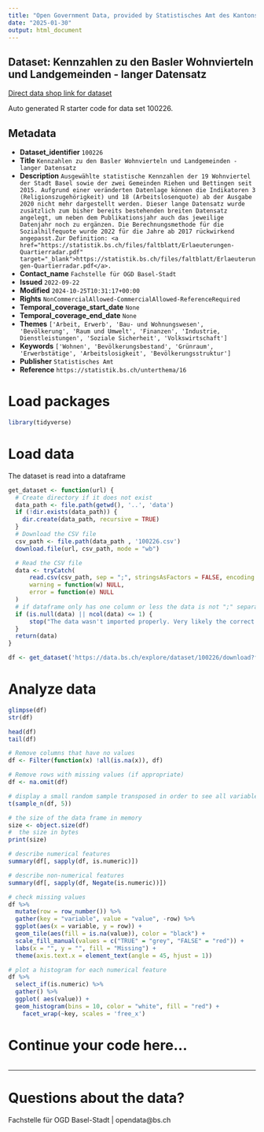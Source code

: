 ```yaml
---
title: "Open Government Data, provided by Statistisches Amt des Kantons Basel-Stadt - Fachstelle OGD"
date: "2025-01-30"
output: html_document
---
```


## Dataset: Kennzahlen zu den Basler Wohnvierteln und Landgemeinden - langer Datensatz

[Direct data shop link for dataset](https://data.bs.ch/explore/dataset/100226)

Auto generated R starter code for data set 100226.

## Metadata

- **Dataset_identifier** `100226`
- **Title** `Kennzahlen zu den Basler Wohnvierteln und Landgemeinden - langer Datensatz`
- **Description** `Ausgewählte statistische Kennzahlen der 19 Wohnviertel der Stadt Basel sowie der zwei Gemeinden Riehen und Bettingen seit 2015. Aufgrund einer veränderten Datenlage können die Indikatoren 3 (Religionszugehörigkeit) und 18 (Arbeitslosenquote) ab der Ausgabe 2020 nicht mehr dargestellt werden. Dieser lange Datensatz wurde zusätzlich zum bisher bereits bestehenden breiten Datensatz angelegt, um neben dem Publikationsjahr auch das jeweilige Datenjahr noch zu ergänzen. Die Berechnungsmethode für die Sozialhilfequote wurde 2022 für die Jahre ab 2017 rückwirkend angepasst.Zur Definition: <a href="https://statistik.bs.ch/files/faltblatt/Erlaeuterungen-Quartierradar.pdf" target="_blank">https://statistik.bs.ch/files/faltblatt/Erlaeuterungen-Quartierradar.pdf</a>.`
- **Contact_name** `Fachstelle für OGD Basel-Stadt`
- **Issued** `2022-09-22`
- **Modified** `2024-10-25T10:31:17+00:00`
- **Rights** `NonCommercialAllowed-CommercialAllowed-ReferenceRequired`
- **Temporal_coverage_start_date** `None`
- **Temporal_coverage_end_date** `None`
- **Themes** `['Arbeit, Erwerb', 'Bau- und Wohnungswesen', 'Bevölkerung', 'Raum und Umwelt', 'Finanzen', 'Industrie, Dienstleistungen', 'Soziale Sicherheit', 'Volkswirtschaft']`
- **Keywords** `['Wohnen', 'Bevölkerungsbestand', 'Grünraum', 'Erwerbstätige', 'Arbeitslosigkeit', 'Bevölkerungsstruktur']`
- **Publisher** `Statistisches Amt`
- **Reference** `https://statistik.bs.ch/unterthema/16`


# Load packages

```r

library(tidyverse)
```

# Load data

The dataset is read into a dataframe

```r
get_dataset <- function(url) {
  # Create directory if it does not exist
  data_path <- file.path(getwd(), '..', 'data')
  if (!dir.exists(data_path)) {
    dir.create(data_path, recursive = TRUE)
  }
  # Download the CSV file
  csv_path <- file.path(data_path , '100226.csv')
  download.file(url, csv_path, mode = "wb")

  # Read the CSV file
  data <- tryCatch(
      read.csv(csv_path, sep = ";", stringsAsFactors = FALSE, encoding = "UTF-8"),
      warning = function(w) NULL,
      error = function(e) NULL
  )
  # if dataframe only has one column or less the data is not ";" separated
  if (is.null(data) || ncol(data) <= 1) {
      stop("The data wasn't imported properly. Very likely the correct separator couldn't be found.\nPlease check the dataset manually and adjust the code.")
  }
  return(data)
}
```

```r

df <- get_dataset('https://data.bs.ch/explore/dataset/100226/download?format=csv&timezone=Europe%2FZurich')

```

# Analyze data

```r

glimpse(df)
str(df)

head(df)
tail(df)

```

```r
# Remove columns that have no values
df <- Filter(function(x) !all(is.na(x)), df)

# Remove rows with missing values (if appropriate)
df <- na.omit(df)
```

```r
# display a small random sample transposed in order to see all variables
t(sample_n(df, 5))
```

```r
# the size of the data frame in memory
size <- object.size(df)
#  the size in bytes
print(size)
```

```r
# describe numerical features
summary(df[, sapply(df, is.numeric)])
```

```r
# describe non-numerical features
summary(df[, sapply(df, Negate(is.numeric))])
```

```r
# check missing values
df %>%
  mutate(row = row_number()) %>%
  gather(key = "variable", value = "value", -row) %>%
  ggplot(aes(x = variable, y = row)) +
  geom_tile(aes(fill = is.na(value)), color = "black") +
  scale_fill_manual(values = c("TRUE" = "grey", "FALSE" = "red")) +
  labs(x = "", y = "", fill = "Missing") +
  theme(axis.text.x = element_text(angle = 45, hjust = 1))
```

```r
# plot a histogram for each numerical feature
df %>%
  select_if(is.numeric) %>%
  gather() %>%
  ggplot( aes(value)) +
  geom_histogram(bins = 10, color = "white", fill = "red") +
    facet_wrap(~key, scales = 'free_x')
```

# Continue your code here...

```r

```
------------------------------------------------------------------------

# Questions about the data?

Fachstelle für OGD Basel-Stadt | opendata@bs.ch
